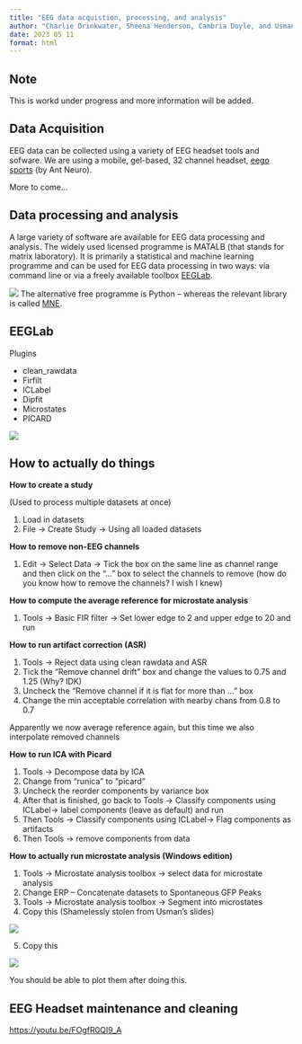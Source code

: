 ```yaml
---
title: "EEG data acquistion, processing, and analysis"
author: "Charlie Drinkwater, Sheena Henderson, Cambria Doyle, and Usman Afzali"
date: 2023 05 11
format: html
---
```


::: callout-note
## Note
This is workd under progress and more information will be added.
:::

## Data Acquisition

EEG data can be collected using a variety of EEG headset tools and sofware. We are using a mobile, gel-based, 32 channel headset, [eego sports](https://www.ant-neuro.com/products/eego_sports) (by Ant Neuro).

More to come...

## Data processing and analysis

A large variety of software are available for EEG data processing and analysis. The widely used licensed programme is MATALB (that stands for matrix laboratory). It is primarily a statistical and machine learning programme and can be used for EEG data processing in two ways: via command line or via a freely available toolbox [EEGLab](https://eeglab.org). 

![](/figs/matlab.png)
The alternative free programme is Python -- whereas the relevant library is called [MNE](https://mne.tools/stable/index.html).

## EEGLab

Plugins

*  clean_rawdata
*   Firfilt
*   ICLabel
*   Dipfit
*   Microstates
*   PICARD

![](/figs/eeglab.png)

## How to actually do things

**How to create a study**

(Used to process multiple datasets at once)

1.    Load in datasets
2.    File -> Create Study -> Using all loaded datasets

**How to remove non-EEG channels**

1.    Edit -> Select Data -> Tick the box on the same line as channel range and then click on the “…” box to select the channels to remove (how do you know how to remove the channels? I wish I knew)

**How to compute the average reference for microstate analysis**

1.    Tools -> Basic FIR filter -> Set lower edge to 2 and upper edge to 20 and run

**How to run artifact correction (ASR)**

1.    Tools -> Reject data using clean rawdata and ASR
2.    Tick the “Remove channel drift” box and change the values to 0.75 and 1.25 (Why? IDK)
3.    Uncheck the “Remove channel if it is flat for more than …” box
4.    Change the min acceptable correlation with nearby chans from 0.8 to 0.7

Apparently we now average reference again, but this time we also interpolate removed channels

**How to run ICA with Picard**

1.    Tools -> Decompose data by ICA
2.    Change from “runica” to “picard”
3.    Uncheck the reorder components by variance box
4.    After that is finished, go back to Tools -> Classify components using ICLabel-> label components (leave as default) and run
5.    Then Tools -> Classify components using ICLabel-> Flag components as artifacts
6.    Then Tools -> remove components from data

**How to actually run microstate analysis (Windows edition)**

1.    Tools -> Microstate analysis toolbox -> select data for microstate analysis
2.    Change ERP – Concatenate datasets to Spontaneous GFP Peaks
3.    Tools -> Microstate analysis toolbox -> Segment into microstates
4.    Copy this (Shamelessly stolen from Usman’s slides)

![](/figs/ms-windows.png)

5.    Copy this

![](/figs/ms-win-2.png)

You should be able to plot them after doing this.

## EEG Headset maintenance and cleaning

<https://youtu.be/FOgfR0QI9_A>

